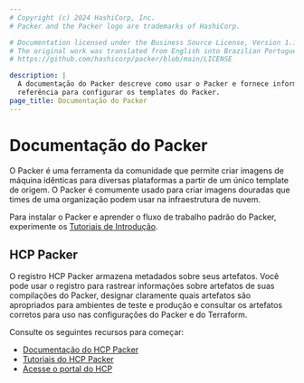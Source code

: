 ```yaml
---
# Copyright (c) 2024 HashiCorp, Inc.
# Packer and the Packer logo are trademarks of HashiCorp.

# Documentation licensed under the Business Source License, Version 1.1.
# The original work was translated from English into Brazilian Portuguese.
# https://github.com/hashicorp/packer/blob/main/LICENSE

description: |
  A documentação do Packer descreve como usar o Packer e fornece informações de
  referência para configurar os templates do Packer.
page_title: Documentação do Packer
---
```


# Documentação do Packer

O Packer é uma ferramenta da comunidade que permite criar imagens de máquina
idênticas para diversas plataformas a partir de um único template de origem.
O Packer é comumente usado para criar imagens douradas que times de uma
organização podem usar na infraestrutura de nuvem.

Para instalar o Packer e aprender o fluxo de trabalho padrão do Packer,
experimente os [Tutoriais de Introdução](/packer/tutorials).

## HCP Packer

O registro HCP Packer armazena metadados sobre seus artefatos.
Você pode usar o registro para rastrear informações sobre artefatos de suas
compilações do Packer, designar claramente quais artefatos são apropriados para
ambientes de teste e produção e consultar os artefatos corretos para uso nas
configurações do Packer e do Terraform.

Consulte os seguintes recursos para começar:

- [Documentação do HCP Packer](/hcp/docs/packer)
- [Tutoriais do HCP Packer](/packer/tutorials/hcp-get-started)
- [Acesse o portal do HCP](https://portal.cloud.hashicorp.com)
